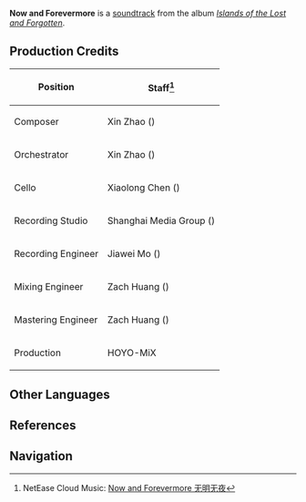 {{Soundtrack Infobox
|title          =
|image          = Islands of the Lost and Forgotten.png
|album          = Islands of the Lost and Forgotten
|disc           = 2
|number         = 47
|featured       =
|featured2      =
|featured3      =
|featured_disc  =
|featured_disc2 =
|featured_disc3 =
|youtube_id     = EFqU9cnO-zo
|youtube_time   = 1
|spotify_id     = 0KS3BroF76gADGfaCgB6Tf
|played_in      = Enkanomiya
|during         = [[Enkanomiya]] (Evernight)
|domain         =
|previous       = Drift Along the Lethe
|next           = At Dawn and Dusk
}}
'''Now and Forevermore''' is a [[soundtrack]] from the album ''[[Islands of the Lost and Forgotten]]''.

==Production Credits==
{| class="wikitable" style="text-align:left; height:0.5em"
! Position
! Staff<ref>NetEase Cloud Music: [https://music.163.com/#/song?id=1937114374 Now and Forevermore 无明无夜]</ref>
|-
! Composer
| Xin Zhao ({{zh|赵鑫}})
|-
! Orchestrator
| Xin Zhao ({{zh|赵鑫}})
|-
! Cello
| Xiaolong Chen ({{zh|陈小龙}})
|-
! Recording Studio
| Shanghai Media Group ({{zh|上海广播大厦}})
|-
! Recording Engineer
| Jiawei Mo ({{zh|莫家伟}})
|-
! Mixing Engineer
| Zach Huang ({{zh|黄巍}})
|-
! Mastering Engineer
| Zach Huang ({{zh|黄巍}})
|-
! Production
| HOYO-MiX
|}
<!--
==Videos==
<gallery>
</gallery>

==Trivia==
-->
==Other Languages==
{{Other Languages
|en      = Now and Forevermore
|zhs     = 无明无夜
|zhs_rm  = Wúmíng Wú Yè
|zhs_tl  =
|ja      = 昼夜を分かたず
|ja_rm   = Chuuya wo Wakatazu
|ja_tl   = 
|tr      = 
|it      = 
}}

==References==
{{Reflist}}

==Navigation==
{{Soundtrack Navbox|Islands of the Lost and Forgotten}}